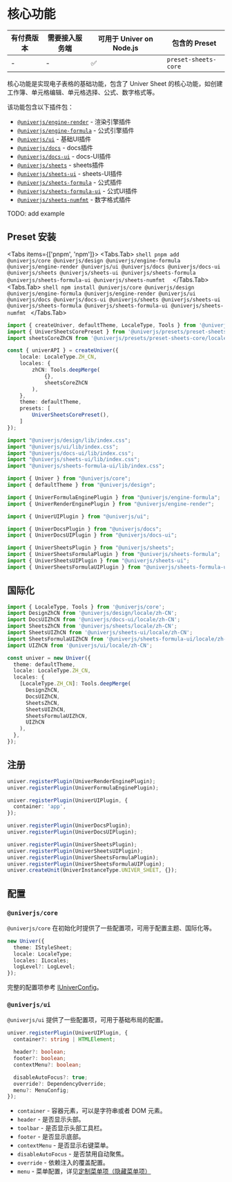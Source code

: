 
# 核心功能

| 有付费版本 | 需要接入服务端 | 可用于 Univer on Node.js | 包含的 Preset |
| - | - | - | - |
| - | - | ✅ | `preset-sheets-core` |

核心功能是实现电子表格的基础功能，包含了 Univer Sheet 的核心功能，如创建工作簿、单元格编辑、单元格选择、公式、数字格式等。

该功能包含以下插件包：

* [`@univerjs/engine-render`](https://www.npmjs.com/package/@univerjs/engine-render) - 渲染引擎插件
* [`@univerjs/engine-formula`](https://www.npmjs.com/package/@univerjs/engine-formula) - 公式引擎插件
* [`@univerjs/ui`](https://www.npmjs.com/package/@univerjs/ui) - 基础UI插件
* [`@univerjs/docs`](https://www.npmjs.com/package/@univerjs/docs) - docs插件
* [`@univerjs/docs-ui`](https://www.npmjs.com/package/@univerjs/docs-ui) - docs-UI插件
* [`@univerjs/sheets`](https://www.npmjs.com/package/@univerjs/sheets) - sheets插件
* [`@univerjs/sheets-ui`](https://www.npmjs.com/package/@univerjs/sheets-ui) - sheets-UI插件
* [`@univerjs/sheets-formula`](https://www.npmjs.com/package/@univerjs/sheets-formula) - 公式插件
* [`@univerjs/sheets-formula-ui`](https://www.npmjs.com/package/@univerjs/sheets-formula-ui) - 公式UI插件
* [`@univerjs/sheets-numfmt`](https://www.npmjs.com/package/@univerjs/sheets-numfmt) - 数字格式插件

<Callout>
  TODO: add example
</Callout>

## Preset 安装

<Tabs items={['pnpm', 'npm']}>
  <Tabs.Tab>
    ```shell
    pnpm add @univerjs/core @univerjs/design @univerjs/engine-formula @univerjs/engine-render @univerjs/ui @univerjs/docs @univerjs/docs-ui @univerjs/sheets @univerjs/sheets-ui @univerjs/sheets-formula @univerjs/sheets-formula-ui @univerjs/sheets-numfmt 
    ```
  </Tabs.Tab>
  <Tabs.Tab>
    ```shell
    npm install @univerjs/core @univerjs/design @univerjs/engine-formula @univerjs/engine-render @univerjs/ui @univerjs/docs @univerjs/docs-ui @univerjs/sheets @univerjs/sheets-ui @univerjs/sheets-formula @univerjs/sheets-formula-ui @univerjs/sheets-numfmt
    ```
  </Tabs.Tab>
</Tabs>

```ts {2-3,10,15}
import { createUniver, defaultTheme, LocaleType, Tools } from '@univerjs/presets';
import { UniverSheetsCorePreset } from '@univerjs/presets/preset-sheets-core';
import sheetsCoreZhCN from '@univerjs/presets/preset-sheets-core/locales/zh-CN';

const { univerAPI } = createUniver({
    locale: LocaleType.ZH_CN,
    locales: {
        zhCN: Tools.deepMerge(
            {},
            sheetsCoreZhCN
        ),
    },
    theme: defaultTheme,
    presets: [
        UniverSheetsCorePreset(),
    ]
});
```

```typescript
import "@univerjs/design/lib/index.css";
import "@univerjs/ui/lib/index.css";
import "@univerjs/docs-ui/lib/index.css";
import "@univerjs/sheets-ui/lib/index.css";
import "@univerjs/sheets-formula-ui/lib/index.css";

import { Univer } from "@univerjs/core";
import { defaultTheme } from "@univerjs/design";

import { UniverFormulaEnginePlugin } from "@univerjs/engine-formula";
import { UniverRenderEnginePlugin } from "@univerjs/engine-render";

import { UniverUIPlugin } from "@univerjs/ui";

import { UniverDocsPlugin } from "@univerjs/docs";
import { UniverDocsUIPlugin } from "@univerjs/docs-ui";

import { UniverSheetsPlugin } from "@univerjs/sheets";
import { UniverSheetsFormulaPlugin } from "@univerjs/sheets-formula";
import { UniverSheetsUIPlugin } from "@univerjs/sheets-ui";
import { UniverSheetsFormulaUIPlugin } from "@univerjs/sheets-formula-ui";
```

## 国际化

```typescript
import { LocaleType, Tools } from '@univerjs/core';
import DesignZhCN from '@univerjs/design/locale/zh-CN';
import DocsUIZhCN from '@univerjs/docs-ui/locale/zh-CN';
import SheetsZhCN from '@univerjs/sheets/locale/zh-CN';
import SheetsUIZhCN from '@univerjs/sheets-ui/locale/zh-CN';
import SheetsFormulaUIZhCN from '@univerjs/sheets-formula-ui/locale/zh-CN';
import UIZhCN from '@univerjs/ui/locale/zh-CN';

const univer = new Univer({
  theme: defaultTheme,
  locale: LocaleType.ZH_CN,
  locales: {
    [LocaleType.ZH_CN]: Tools.deepMerge(
      DesignZhCN,
      DocsUIZhCN,
      SheetsZhCN,
      SheetsUIZhCN,
      SheetsFormulaUIZhCN,
      UIZhCN
    ),
  },
});
```

## 注册

```typescript
univer.registerPlugin(UniverRenderEnginePlugin);
univer.registerPlugin(UniverFormulaEnginePlugin);

univer.registerPlugin(UniverUIPlugin, {
  container: 'app',
});

univer.registerPlugin(UniverDocsPlugin);
univer.registerPlugin(UniverDocsUIPlugin);

univer.registerPlugin(UniverSheetsPlugin);
univer.registerPlugin(UniverSheetsUIPlugin);
univer.registerPlugin(UniverSheetsFormulaPlugin);
univer.registerPlugin(UniverSheetsFormulaUIPlugin);
univer.createUnit(UniverInstanceType.UNIVER_SHEET, {});
```

## 配置

### `@univerjs/core`

`@univerjs/core` 在初始化时提供了一些配置项，可用于配置主题、国际化等。

```typescript
new Univer({
  theme: IStyleSheet;
  locale: LocaleType;
  locales: ILocales;
  logLevel?: LogLevel;
});
```

完整的配置项参考 [IUniverConfig](https://github.com/dream-num/univer/blob/dev/packages/core/src/univer.ts#L57-L63)。

### `@univerjs/ui`

`@univerjs/ui` 提供了一些配置项，可用于基础布局的配置。

```typescript
univer.registerPlugin(UniverUIPlugin, {
  container?: string | HTMLElement;

  header?: boolean;
  footer?: boolean;
  contextMenu?: boolean;

  disableAutoFocus?: true;
  override?: DependencyOverride;
  menu?: MenuConfig;
});
```

* `container` - 容器元素，可以是字符串或者 DOM 元素。
* `header` - 是否显示头部。
* `toolbar` - 是否显示头部工具栏。 <VersionBadge version="0.2.0+" />
* `footer` - 是否显示底部。
* `contextMenu` - 是否显示右键菜单。
* `disableAutoFocus` - 是否禁用自动聚焦。
* `override` - 依赖注入的覆盖配置。
* `menu` - 菜单配置，详见[定制菜单项（隐藏菜单项）](/guides/sheets/advanced/custom-ui#定制菜单项隐藏菜单项)
